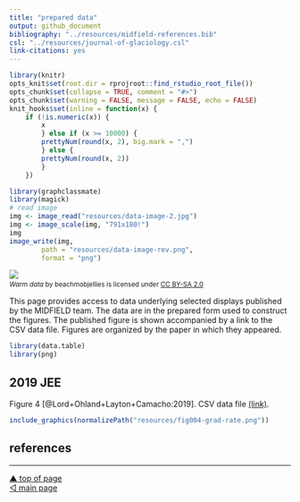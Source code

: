 ```yaml
---
title: "prepared data"
output: github_document
bibliography: "../resources/midfield-references.bib"
csl: "../resources/journal-of-glaciology.csl"
link-citations: yes
---
```


```r
library(knitr)
opts_knit$set(root.dir = rprojroot::find_rstudio_root_file())
opts_chunk$set(collapse = TRUE, comment = "#>")
opts_chunk$set(warning = FALSE, message = FALSE, echo = FALSE) 
knit_hooks$set(inline = function(x) {
	if (!is.numeric(x)) { 
		x 
		} else if (x >= 10000) { 
		prettyNum(round(x, 2), big.mark = ",")
		} else {
		prettyNum(round(x, 2))
		}
	})
```


```r
library(graphclassmate)
library(magick)
# read image
img <- image_read("resources/data-image-2.jpg")
img <- image_scale(img, "791x180!")
img
image_write(img, 
        path = "resources/data-image-rev.png", 
        format = "png")
```

![](../resources/data-image-rev.png)
<small>
<br>
<i>Warm data</i> by beachmobjellies is licensed under <a href="https://creativecommons.org/licenses/by-sa/2.0/legalcode">CC BY-SA 2.0</a>
<br>
</small>

This page provides access to data underlying selected displays published by the MIDFIELD team. The data are in the prepared form used to construct the figures. The published figure is shown accompanied by a link to the CSV data file. Figures are organized by the paper in which they appeared. 

```r
library(data.table)
library(png)
```


## 2019 JEE

Figure 4 [@Lord+Ohland+Layton+Camacho:2019]. CSV data file [(link)](data/2019-jee-figure-4-data.csv).

```r
include_graphics(normalizePath("resources/fig004-grad-rate.png"))
```





## references

<div id="refs"></div>



***
<a href="#top">&#9650; top of page</a>    
[&#9665; main page](../README.md)
